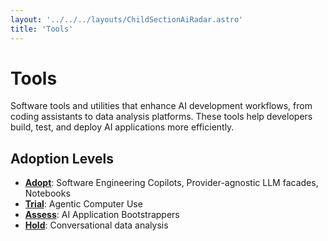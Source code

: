 ```yaml
---
layout: '../../../layouts/ChildSectionAiRadar.astro'
title: 'Tools'
---
```



# Tools

Software tools and utilities that enhance AI development workflows, from coding assistants to data analysis platforms. These tools help developers build, test, and deploy AI applications more efficiently.

<SingleQuadrantData quadrantName='tools' />

## Adoption Levels

- **[Adopt](/ai-radar/tools/adopt)**: Software Engineering Copilots, Provider-agnostic LLM facades, Notebooks
- **[Trial](/ai-radar/tools/trial)**: Agentic Computer Use
- **[Assess](/ai-radar/tools/assess)**: AI Application Bootstrappers
- **[Hold](/ai-radar/tools/hold)**: Conversational data analysis

